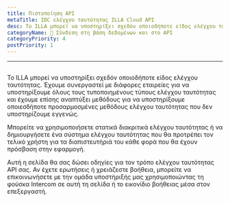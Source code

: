 ```yaml
---
title: Πιστοποίηση API
metaTitle: IDC ελέγχου ταυτότητας ILLA Cloud API
desc: Το ILLA μπορεί να υποστηρίξει σχεδόν οποιοδήποτε είδος ελέγχου ταυτότητας. Η ILLA έχει συνεργαστεί με διάφορες εταιρείες για να υποστηρίξει όλους τους τυποποιημένους τύπους ελέγχου ταυτότητας και έχει αναπτύξει μεθόδους για να υποστηρίξει τυχόν προσαρμοσμένες μεθόδους ελέγχου ταυτότητας που δεν υποστηρίζουμε.
categoryName: 📲 Σύνδεση στη βάση δεδομένων και στο API
categoryPriority: 4
postPriority: 1
---
```


* * *

## <Heading hidden>Επαλήθευση API</Heading>

Το ILLA μπορεί να υποστηρίξει σχεδόν οποιοδήποτε είδος ελέγχου ταυτότητας. Έχουμε συνεργαστεί με διάφορες εταιρείες για να υποστηρίξουμε όλους τους τυποποιημένους τύπους ελέγχου ταυτότητας και έχουμε επίσης αναπτύξει μεθόδους για να υποστηρίξουμε οποιεσδήποτε προσαρμοσμένες μεθόδους ελέγχου ταυτότητας που δεν υποστηρίζουμε εγγενώς.

Μπορείτε να χρησιμοποιήσετε στατικά διακριτικά ελέγχου ταυτότητας ή να δημιουργήσετε ένα σύστημα ελέγχου ταυτότητας που θα προτρέπει τον τελικό χρήστη για τα διαπιστευτήριά του κάθε φορά που θα έχουν πρόσβαση στην εφαρμογή.

Αυτή η σελίδα θα σας δώσει οδηγίες για τον τρόπο ελέγχου ταυτότητας API σας. Αν έχετε ερωτήσεις ή χρειάζεστε βοήθεια, μπορείτε να επικοινωνήσετε με την ομάδα υποστήριξής μας χρησιμοποιώντας τη φούσκα Intercom σε αυτή τη σελίδα ή το εικονίδιο βοήθειας μέσα στον επεξεργαστή.
